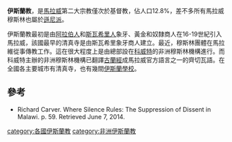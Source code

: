 '''伊斯蘭教'''，是[[馬拉威|馬拉威]]第二大宗教僅次於基督教，佔人口12.8%，差不多所有馬拉威穆斯林也屬於[[遜尼派|遜尼派]]。

伊斯蘭教最初是由[[阿拉伯人|阿拉伯人]]和[[斯瓦希里人|斯瓦希里人]]象牙、黃金和奴隸商人在16-19世紀引入馬拉威，該國最早的清真寺是由斯瓦希里象牙商人建立。最近，穆斯林團體在馬拉維從事傳教工作。這在很大程度上是由總部設在[[科威特|科威特]]的非洲穆斯林機構進行。而科威特主辦的非洲穆斯林機構已翻譯[[古蘭經|古蘭經]]成馬拉威官方語言之一的齊切瓦語。在全國各主要城市有清真寺，也有幾間[[伊斯蘭學校|伊斯蘭學校]]。

==參考==
*Richard Carver. Where Silence Rules: The Suppression of Dissent in Malawi. p. 59. Retrieved June 7, 2014.

[[category:各國伊斯蘭教|category:各國伊斯蘭教]]
[[category:非洲伊斯蘭教|category:非洲伊斯蘭教]]


{{Islam-stub}}
